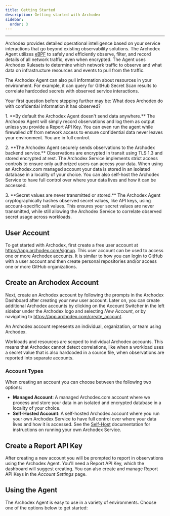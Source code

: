 ```yaml
---
title: Getting Started
description: Getting started with Archodex
sidebar:
  order: 3
---
```




---

Archodex provides detailed operational intelligence based on your service interactions that go beyond existing
observability solutions. The Archodex Agent utilizes [eBPF](https://ebpf.io/) to safely and efficiently observe, filter,
and record details of all network traffic, even when encrypted. The Agent uses Archodex Rulesets to determine which
network traffic to observe and what data on infrastructure resources and events to pull from the traffic.

The Archodex Agent can also pull information about resources in your environment. For example, it can query for GitHub
Secret Scan results to correlate hardcoded secrets with observed service interactions.

<Aside title="Data Confidentiality">
  <p>
    Your first question before stepping further may be: What does Archodex do with confidential information it has
    observed?
  </p>
  <p>
    1. **By default the Archodex Agent doesn't send data anywhere.** The Archodex Agent will simply record observations
    and log them as output unless you provide a Report API Key. You can even run the agent while firewalled off from
    network access to ensure confidential data never leaves your environment. You are in full control.
  </p>
  <p>
    2. **The Archodex Agent securely sends observations to the Archodex backend service.** Observations are encrypted in
    transit using TLS 1.3 and stored encrypted at rest. The Archodex Service implements strict access controls to ensure
    only authorized users can access your data. When using an Archodex.com managed account your data is stored in an
    isolated database in a locality of your choice. You can also self-host the Archodex Service to have full control
    over where your data lives and how it can be accessed.
  </p>
  <p>
    3. **Secret values are never transmitted or stored.** The Archodex Agent cryptographically hashes observed secret
    values, like API keys, using account-specific salt values. This ensures your secret values are never transmitted,
    while still allowing the Archodex Service to correlate observed secret usage across workloads.
  </p>
</Aside>

## User Account

To get started with Archodex, first create a free user account at https://app.archodex.com/signup. This user account can
be used to access one or more Archodex accounts. It is similar to how you can login to GitHub with a user account and
then create personal repositories and/or access one or more GitHub organizations.

## Create an Archodex Account

Next, create an Archodex account by following the prompts in the Archodex Dashboard after creating your new user
account. Later on, you can create additional Archodex accounts by clicking on the Account Switcher in the left sidebar
under the Archodex logo and selecting _New Account_, or by navigating to https://app.archodex.com/create_account.

<Screenshot alt="Screenshot of account switcher" src={CreateAccountLight} srcDark={CreateAccountDark} />

An Archodex account represents an individual, organization, or team using Archodex.

<Aside title="Account Scoping">
  Workloads and resources are scoped to individual Archodex accounts. This means that Archodex cannot detect
  correlations, like when a workload uses a secret value that is also hardcoded in a source file, when observations are
  reported into separate accounts.
</Aside>

### Account Types

When creating an account you can choose between the following two options:

- **Managed Account**: A managed Archodex.com account where we process and store your data in an isolated and encrypted
  database in a locality of your choice.
- **Self-Hosted Account**: A self-hosted Archodex account where you run your own Archodex Service to have full control
  over where your data lives and how it is accessed. See the [Self-Host](./self-host) documentation for instructions on
  running your own Archodex Service.

## Create a Report API Key

After creating a new account you will be prompted to report in observations using the Archodex Agent. You'll need a
Report API Key, which the dashboard will suggest creating. You can also create and manage Report API Keys in the
_Account Settings_ page.

## Using the Agent

The Archodex Agent is easy to use in a variety of environments. Choose one of the options below to get started:

<CardGrid>
  <LinkCard
    title="Kubernetes"
    description="Use the Archodex Agent in Kubernetes Pods or across an entire Cluster"
    href="getting-started/kubernetes"
  />
  <LinkCard
    title="CI/CD Workflows"
    description="Use the Archodex Agent in GitHub Actions Workflows"
    href="getting-started/ci-cd"
  />
  <LinkCard
    title="Secrets Scanners"
    description="Use the Archodex Agent to report on hardcoded secrets found by source code scanners"
    href="getting-started/secrets-scanners"
  />
  <LinkCard
    title="Other Environments"
    description="Use the Archodex Agent to observe workloads in other environments"
    href="getting-started/other-environments"
  />
</CardGrid>
